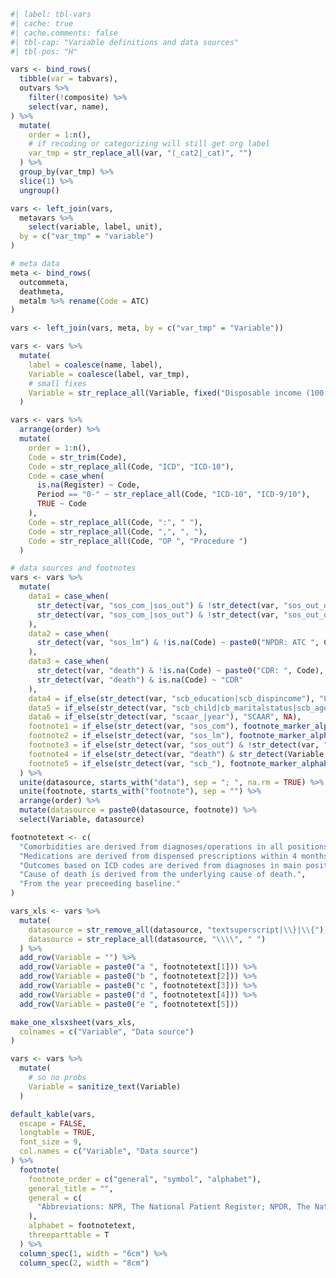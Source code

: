 ```r
#| label: tbl-vars
#| cache: true
#| cache.comments: false
#| tbl-cap: "Variable definitions and data sources"
#| tbl-pos: "H"

vars <- bind_rows(
  tibble(var = tabvars),
  outvars %>%
    filter(!composite) %>%
    select(var, name),
) %>%
  mutate(
    order = 1:n(),
    # if recoding or categorizing will still get org label
    var_tmp = str_replace_all(var, "(_cat2|_cat)", "")
  ) %>%
  group_by(var_tmp) %>%
  slice(1) %>%
  ungroup()

vars <- left_join(vars,
  metavars %>%
    select(variable, label, unit),
  by = c("var_tmp" = "variable")
)

# meta data
meta <- bind_rows(
  outcommeta,
  deathmeta,
  metalm %>% rename(Code = ATC)
)

vars <- left_join(vars, meta, by = c("var_tmp" = "Variable"))

vars <- vars %>%
  mutate(
    label = coalesce(name, label),
    Variable = coalesce(label, var_tmp),
    # small fixes
    Variable = str_replace_all(Variable, fixed("Disposable income (100 SEK)"), "Income")
  )

vars <- vars %>%
  arrange(order) %>%
  mutate(
    order = 1:n(),
    Code = str_trim(Code),
    Code = str_replace_all(Code, "ICD", "ICD-10"),
    Code = case_when(
      is.na(Register) ~ Code,
      Period == "0-" ~ str_replace_all(Code, "ICD-10", "ICD-9/10"),
      TRUE ~ Code
    ),
    Code = str_replace_all(Code, ":", " "),
    Code = str_replace_all(Code, ",", ", "),
    Code = str_replace_all(Code, "OP ", "Procedure ")
  )

# data sources and footnotes
vars <- vars %>%
  mutate(
    data1 = case_when(
      str_detect(var, "sos_com_|sos_out") & !str_detect(var, "sos_out_death") & !is.na(Code) ~ paste0("NPR: ", Code),
      str_detect(var, "sos_com_|sos_out") & !str_detect(var, "sos_out_death") & is.na(Code) ~ "NPR"
    ),
    data2 = case_when(
      str_detect(var, "sos_lm") & !is.na(Code) ~ paste0("NPDR: ATC ", Code)
    ),
    data3 = case_when(
      str_detect(var, "death") & !is.na(Code) ~ paste0("CDR: ", Code),
      str_detect(var, "death") & is.na(Code) ~ "CDR"
    ),
    data4 = if_else(str_detect(var, "scb_education|scb_dispincome"), "LISA", NA),
    data5 = if_else(str_detect(var, "scb_child|cb_maritalstatus|scb_age|scb_sex"), "TPR", NA),
    data6 = if_else(str_detect(var, "scaar_|year"), "SCAAR", NA),
    footnote1 = if_else(str_detect(var, "sos_com"), footnote_marker_alphabet(1, format = "latex"), ""),
    footnote2 = if_else(str_detect(var, "sos_lm"), footnote_marker_alphabet(2, format = "latex"), ""),
    footnote3 = if_else(str_detect(var, "sos_out") & !str_detect(var, "sos_out_death"), footnote_marker_alphabet(3, format = "latex"), ""),
    footnote4 = if_else(str_detect(var, "death") & str_detect(Variable, "D", negate = T), footnote_marker_alphabet(4, format = "latex"), ""),
    footnote5 = if_else(str_detect(var, "scb_"), footnote_marker_alphabet(5, format = "latex"), "")
  ) %>%
  unite(datasource, starts_with("data"), sep = "; ", na.rm = TRUE) %>%
  unite(footnote, starts_with("footnote"), sep = "") %>%
  arrange(order) %>%
  mutate(datasource = paste0(datasource, footnote)) %>%
  select(Variable, datasource)

footnotetext <- c(
  "Comorbidities are derived from diagnoses/operations in all positions, in-patient and out-patient speciality care within 5 years prior to index (ICD-10)/1987 (ICD-9) unless stated otherwise.",
  "Medications are derived from dispensed prescriptions within 4 months prior to baseline up until 7 days after baseline.",
  "Outcomes based on ICD codes are derived from diagnoses in main position, in-patient care and outcomes based on procedure codes are derived operations in all positions in-patient and out-patient speciality care",
  "Cause of death is derived from the underlying cause of death.",
  "From the year preceeding baseline."
)

vars_xls <- vars %>%
  mutate(
    datasource = str_remove_all(datasource, "textsuperscript|\\}|\\{"),
    datasource = str_replace_all(datasource, "\\\\", " ")
  ) %>%
  add_row(Variable = "") %>%
  add_row(Variable = paste0("a ", footnotetext[1])) %>%
  add_row(Variable = paste0("b ", footnotetext[2])) %>%
  add_row(Variable = paste0("c ", footnotetext[3])) %>%
  add_row(Variable = paste0("d ", footnotetext[4])) %>%
  add_row(Variable = paste0("e ", footnotetext[5]))

make_one_xlsxsheet(vars_xls,
  colnames = c("Variable", "Data source")
)

vars <- vars %>%
  mutate(
    # so no probs
    Variable = sanitize_text(Variable)
  )

default_kable(vars,
  escape = FALSE,
  longtable = TRUE,
  font_size = 9,
  col.names = c("Variable", "Data source")
) %>%
  footnote(
    footnote_order = c("general", "symbol", "alphabet"),
    general_title = "",
    general = c(
      "Abbreviations: NPR, The National Patient Register; NPDR, The National Prescribed Drug Register; LISA, Longitudinal integrated database for health insurance and labour market studies; TPR, Total Population Register"
    ),
    alphabet = footnotetext,
    threeparttable = T
  ) %>%
  column_spec(1, width = "6cm") %>%
  column_spec(2, width = "8cm")
```
